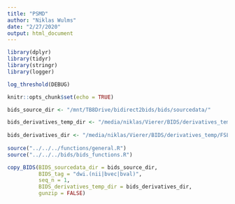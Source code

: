 ```yaml
---
title: "PSMD"
author: "Niklas Wulms"
date: "2/27/2020"
output: html_document
---
```



```r
library(dplyr)
library(tidyr)
library(stringr)
library(logger)

log_threshold(DEBUG)

knitr::opts_chunk$set(echo = TRUE)

bids_source_dir <- "/mnt/TB8Drive/bidirect2bids/bids/sourcedata/"

bids_derivatives_temp_dir <- "/media/niklas/Vierer/BIDS/derivatives_temp/FSL/PSMD"
  
bids_derivatives_dir <- "/media/niklas/Vierer/BIDS/derivatives_temp/FSL/PSMD"
  
source("../../../functions/general.R")
source("../../../bids/bids_functions.R")

```

```r
copy_BIDS(BIDS_sourcedata_dir = bids_source_dir, 
          BIDS_tag = "dwi.(nii|bvec|bval)", 
          seq_n = 1, 
          BIDS_derivatives_temp_dir = bids_derivatives_dir,
          gunzip = FALSE)
```